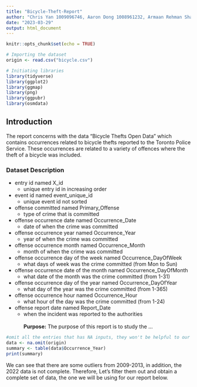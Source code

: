 ```yaml
---
title: "Bicycle-Theft-Report"
author: "Chris Yan 1009096746, Aaron Dong 1008961232, Armaan Rehman Shah 1009641309"
date: "2023-03-29"
output: html_document
---
```


```r
knitr::opts_chunk$set(echo = TRUE)
```

```r
# Importing the dataset
origin <- read.csv("bicycle.csv")
```


```r
# Initiating libraries
library(tidyverse)
library(ggplot2)
library(ggmap)
library(png)
library(ggpubr)
library(osmdata)
```

## Introduction

The report concerns with the data "Bicycle Thefts Open Data" which contains occurrences related to bicycle thefts reported to the Toronto Police Service. These occurrences are related to a variety of offences where the theft of a bicycle was included.

### Dataset Description

* entry id named X_id
  * unique entry id in increasing order
* event id named event_unique_id
  * unique event id not sorted
* offense committed named Primary_Offense
  * type of crime that is committed
* offense occurrence date named Occurrence_Date
  * date of when the crime was committed
* offense occurrence year named Occurrence_Year
  * year of when the crime was committed
* offense occurrence month named Occurrence_Month
  * month of when the crime was committed
* offense occurrence day of the week named Occurrence_DayOfWeek
  * what days of week was the crime committed (from Mon to Sun)
* offense occurrence date of the month named Occurrence_DayOfMonth
  * what date of the month was the crime committed (from 1-31)
* offense occurrence day of the year named Occurrence_DayOfYear
  * what day of the year was the crime committed (from 1-365)
* offense occurrence hour named Occurrence_Hour
  * what hour of the day was the crime committed (from 1-24)
* offense report date named Report_Date
  * when the incident was reported to the authorities
\
\
**Purpose:** The purpose of this report is to study the ...

```r
#omit all the entries that has NA inputs, they won't be helpful to our data
data <- na.omit(origin)
summary <- table(data$Occurrence_Year)
print(summary)
```

We can see that there are some outliers from 2009-2013, in addition, the 2022 data is not complete.
Therefore, Let's filter them out and obtain a complete set of data, the one we will be using for our report below.
```r



```
